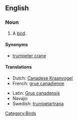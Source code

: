 ==English==

===Noun===
{{en-noun|sg=[[sandhill]] [[crane]]}}

# A [[bird]].

====Synonyms====
*[[trumpeter crane]]

====Translations====
{{trans-top|a bird}}
*Dutch: [[Canadese Kraanvogel]] {{m}}
*French: [[grue canadienne]] {{f}}
{{trans-mid}}
*Latin: [[Grus canadensis]]
* Navajo: {{tø|nv|déłí}}
*Swedish: [[trumpetartrana]]
{{trans-bottom}}

[[Category:Birds]]